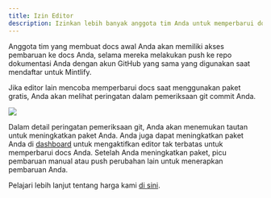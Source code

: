 ```yaml
---
title: Izin Editor
description: Izinkan lebih banyak anggota tim Anda untuk memperbarui docs
---
```


Anggota tim yang membuat docs awal Anda akan memiliki akses pembaruan ke docs Anda, selama mereka melakukan push ke repo dokumentasi Anda dengan akun GitHub yang sama yang digunakan saat mendaftar untuk Mintlify.

Jika editor lain mencoba memperbarui docs saat menggunakan paket gratis, Anda akan melihat peringatan dalam pemeriksaan git commit Anda.

<Frame>
  <img className="rounded-md" src="/images/editor-gate.png" />
</Frame>

Dalam detail peringatan pemeriksaan git, Anda akan menemukan tautan untuk meningkatkan paket Anda. Anda juga dapat meningkatkan paket Anda di [dashboard](https://dashboard.mintlify.com) untuk mengaktifkan editor tak terbatas untuk memperbarui docs Anda. Setelah Anda meningkatkan paket, picu pembaruan manual atau push perubahan lain untuk menerapkan pembaruan Anda.

Pelajari lebih lanjut tentang harga kami [di sini](https://mintlify.com/pricing).
